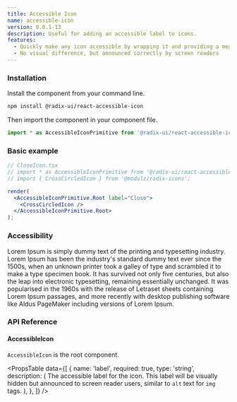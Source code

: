 ```yaml
---
title: Accessible Icon
name: accessible-icon
version: 0.0.1-13
description: Useful for adding an accessible label to icons.
features:
  - Quickly make any icon accessible by wrapping it and providing a meaningful label
  - No visual difference, but announced correctly by screen readers
---
```


### Installation

Install the component from your command line.

```bash
npm install @radix-ui/react-accessible-icon
```

Then import the component in your component file.

```jsx
import * as AccessibleIconPrimitive from '@radix-ui/react-accessible-icon';
```

### Basic example

```jsx live manual
// CloseIcon.tsx
// import * as AccessibleIconPrimitive from '@radix-ui/react-accessible-icon';
// import { CrossCircledIcon } from '@modulz/radix-icons';

render(
  <AccessibleIconPrimitive.Root label="Close">
    <CrossCircledIcon />
  </AccessibleIconPrimitive.Root>
);
```

### Accessibility

Lorem Ipsum is simply dummy text of the printing and typesetting industry. Lorem Ipsum has been the industry's standard dummy text ever since the 1500s, when an unknown printer took a galley of type and scrambled it to make a type specimen book. It has survived not only five centuries, but also the leap into electronic typesetting, remaining essentially unchanged. It was popularised in the 1960s with the release of Letraset sheets containing Lorem Ipsum passages, and more recently with desktop publishing software like Aldus PageMaker including versions of Lorem Ipsum.

### API Reference

#### AccessibleIcon

`AccessibleIcon` is the root component.

<PropsTable
  data={[
    {
      name: 'label',
      required: true,
      type: 'string',
      description: (
        <span>
          The accessible label for the icon. This label will be visually hidden
          but announced to screen reader users, similar to <Code>alt</Code> text
          for <Code>img</Code>
          tags.
        </span>
      ),
    },
  ]}
/>
